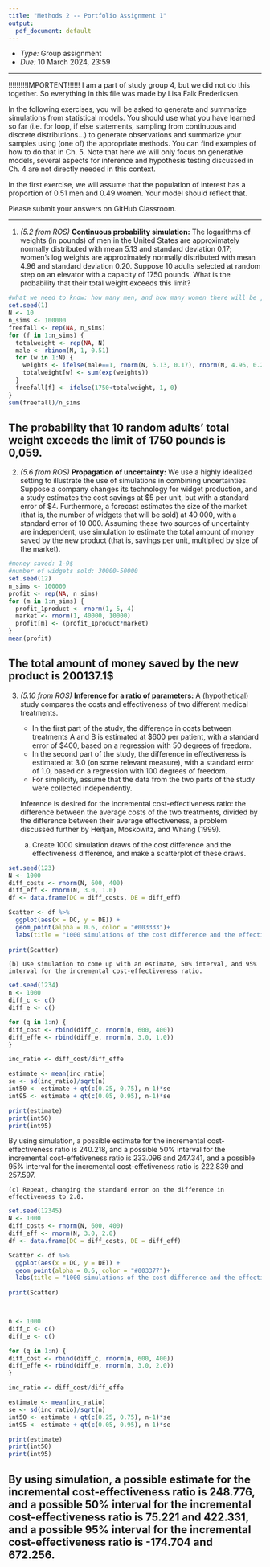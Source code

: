 ```yaml
---
title: "Methods 2 -- Portfolio Assignment 1"
output:
  pdf_document: default
---
```


- _Type:_ Group assignment
- _Due:_ 10 March 2024, 23:59

---


!!!!!!!!!IMPORTENT!!!!!!
I am a part of study group 4, but we did not do this together. So everything in this file was made by Lisa Falk Frederiksen. 







In the following exercises, you will be asked to generate and summarize simulations from statistical models. You should use what you have learned so far (i.e. for loop, if else statements, sampling from continuous and discrete distributions...) to generate observations and summarize your samples using (one of) the appropriate methods. You can find examples of how to do that in Ch. 5. Note that here we will only focus on generative models, several aspects for inference and hypothesis testing discussed in Ch. 4 are not directly needed in this context.

In the first exercise, we will assume that the population of interest has a proportion of 0.51 men and 0.49 women. Your model should reflect that.

Please submit your answers on GitHub Classroom.

---

1. _(5.2 from ROS)_ __Continuous probability simulation:__ The logarithms of weights (in pounds) of men in the United States are approximately normally distributed with mean 5.13 and standard deviation 0.17; women’s log weights are approximately normally distributed with mean 4.96 and standard deviation 0.20. Suppose 10 adults selected at random step on an elevator with a capacity of 1750 pounds. What is the probability that their total weight exceeds this limit?

```r
#what we need to know: how many men, and how many women there will be ,how much the men and women will weight and what the probability of their weight being more than 1750 is: 
set.seed(1)
N <- 10
n_sims <- 100000
freefall <- rep(NA, n_sims)
for (f in 1:n_sims) {
  totalweight <- rep(NA, N)
  male <- rbinom(N, 1, 0.51)
  for (w in 1:N) {
    weights <- ifelse(male==1, rnorm(N, 5.13, 0.17), rnorm(N, 4.96, 0.20))
    totalweight[w] <- sum(exp(weights))
  }
  freefall[f] <- ifelse(1750<totalweight, 1, 0)
}
sum(freefall)/n_sims
```

The probability that 10 random adults' total weight exceeds the limit of 1750 pounds is 0,059. 
---


2. _(5.6 from ROS)_ __Propagation of uncertainty:__ We use a highly idealized setting to illustrate the use of simulations in combining uncertainties. Suppose a company changes its technology for widget production, and a study estimates the cost savings at \$5 per unit, but with a standard error of \$4. Furthermore, a forecast estimates the size of the market (that is, the number of widgets that will be sold) at 40 000, with a standard error of 10 000. Assuming these two sources of uncertainty are independent, use simulation to estimate the total amount of money saved by the new product (that is, savings per unit, multiplied by size of the market).


```r
#money saved: 1-9$
#number of widgets sold: 30000-50000
set.seed(12)
n_sims <- 100000
profit <- rep(NA, n_sims)
for (m in 1:n_sims) {
  profit_1product <- rnorm(1, 5, 4)
  market <- rnorm(1, 40000, 10000)
  profit[m] <- (profit_1product*market)
}
mean(profit)
```
The total amount of money saved by the new product is 200137.1$
---


3. _(5.10 from ROS)_ __Inference for a ratio of parameters:__ A (hypothetical) study compares the costs and effectiveness of two different medical treatments.

    - In the first part of the study, the difference in costs between treatments A and B is estimated at \$600 per patient, with a standard error of \$400, based on a regression with 50 degrees of freedom.
    - In the second part of the study, the difference in effectiveness is estimated at 3.0 (on some relevant measure), with a standard error of 1.0, based on a regression with 100 degrees of freedom.
    - For simplicity, assume that the data from the two parts of the study were collected independently.

    Inference is desired for the incremental cost-effectiveness ratio: the difference between the average costs of the two treatments, divided by the difference between their average effectiveness, a problem discussed further by Heitjan, Moskowitz, and Whang (1999).

    (a) Create 1000 simulation draws of the cost difference and the effectiveness difference, and make a scatterplot of these draws.

```r
set.seed(123)
N <- 1000
diff_costs <- rnorm(N, 600, 400)
diff_eff <- rnorm(N, 3.0, 1.0)
df <- data.frame(DC = diff_costs, DE = diff_eff)

Scatter <- df %>% 
  ggplot(aes(x = DC, y = DE)) +
  geom_point(alpha = 0.6, color = "#003333")+
  labs(title = "1000 simulations of the cost difference and the effectiveness difference", x = "The Cost difference", y = "The Effectiveness difference")
  
print(Scatter)

```
   
   
   
    (b) Use simulation to come up with an estimate, 50% interval, and 95% interval for the incremental cost-effectiveness ratio.
   
```r
set.seed(1234)
n <- 1000
diff_c <- c()
diff_e <- c()

for (q in 1:n) {
diff_cost <- rbind(diff_c, rnorm(n, 600, 400))
diff_effe <- rbind(diff_e, rnorm(n, 3.0, 1.0))
}

inc_ratio <- diff_cost/diff_effe

estimate <- mean(inc_ratio)
se <- sd(inc_ratio)/sqrt(n)
int50 <- estimate + qt(c(0.25, 0.75), n-1)*se
int95 <- estimate + qt(c(0.05, 0.95), n-1)*se

print(estimate)
print(int50)
print(int95)

```

By using simulation, a possible estimate for the incremental cost-effectiveness ratio is 240.218, and a possible 50% interval for the incremental cost-effetiveness ratio is 233.096 and 247.341, and a possible 95% interval for the incremental cost-effetiveness ratio is 222.839 and 257.597.


   
    (c) Repeat, changing the standard error on the difference in effectiveness to 2.0.
```r
set.seed(12345)
N <- 1000
diff_costs <- rnorm(N, 600, 400)
diff_eff <- rnorm(N, 3.0, 2.0)
df <- data.frame(DC = diff_costs, DE = diff_eff)

Scatter <- df %>% 
  ggplot(aes(x = DC, y = DE)) +
  geom_point(alpha = 0.6, color = "#003377")+
  labs(title = "1000 simulations of the cost difference and the effectiveness difference", x = "The Cost difference", y = "The Effectiveness difference")
  
print(Scatter)



n <- 1000
diff_c <- c()
diff_e <- c()

for (q in 1:n) {
diff_cost <- rbind(diff_c, rnorm(n, 600, 400))
diff_effe <- rbind(diff_e, rnorm(n, 3.0, 2.0))
}

inc_ratio <- diff_cost/diff_effe

estimate <- mean(inc_ratio)
se <- sd(inc_ratio)/sqrt(n)
int50 <- estimate + qt(c(0.25, 0.75), n-1)*se
int95 <- estimate + qt(c(0.05, 0.95), n-1)*se

print(estimate)
print(int50)
print(int95)
```
By using simulation, a possible estimate for the incremental cost-effectiveness ratio is 248.776, and a possible 50% interval for the incremental cost-effectiveness ratio is 75.221 and 422.331, and a possible 95% interval for the incremental cost-effectiveness ratio is -174.704 and  672.256.
---

